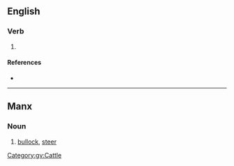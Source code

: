 {{also|Stott}}
==English==

===Verb===
{{en-verb|stotts|stottin|stotted}}

# {{Geordie}} {{alternative spelling of|[[stot]]}}

====References====
* {{R:Todds Geordie 1977}}

----

==Manx==

===Noun===
{{infl|gv|noun|g=m|plural|stitt}}

# [[bullock]], [[steer]]

[[Category:gv:Cattle]]